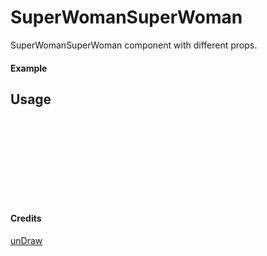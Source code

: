 
<Meta of={SuperWomanSuperWoman} title="unDraw/SuperWomanSuperWoman" />

# SuperWomanSuperWoman

SuperWomanSuperWoman component with different props.

#### Example

<Canvas of={SuperWomanSuperWoman.Primary} />

## Usage

```ts
import { SuperWomanSuperWoman } from "yadl-ui";

const Example = () => {
  return (
      <SuperWomanSuperWoman />
  );
};

export default Example;
```

#### Credits
[unDraw](https://undraw.co/illustrations)
